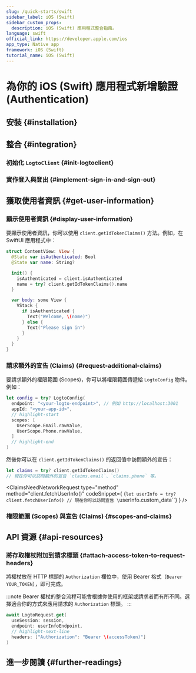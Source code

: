 ```yaml
---
slug: /quick-starts/swift
sidebar_label: iOS (Swift)
sidebar_custom_props:
  description: iOS (Swift) 應用程式整合指南。
language: swift
official_link: https://developer.apple.com/ios
app_type: Native app
framework: iOS (Swift)
tutorial_name: iOS (Swift)
---
```





# 為你的 iOS (Swift) 應用程式新增驗證 (Authentication)

<AppNote type="Native app" />

## 安裝 \{#installation}

<AddSdk />

## 整合 \{#integration}

### 初始化 `LogtoClient` \{#init-logtoclient}

<InitClient />

### 實作登入與登出 \{#implement-sign-in-and-sign-out}

<ImplementSignInAndSignOut />

<Checkpoint />

## 獲取使用者資訊 \{#get-user-information}

### 顯示使用者資訊 \{#display-user-information}

要顯示使用者資訊，你可以使用 `client.getIdTokenClaims()` 方法。例如，在 SwiftUI 應用程式中：

```swift title="ContentView.swift"
struct ContentView: View {
  @State var isAuthenticated: Bool
  @State var name: String?

  init() {
    isAuthenticated = client.isAuthenticated
    name = try? client.getIdTokenClaims().name
  }

  var body: some View {
    VStack {
      if isAuthenticated {
        Text("Welcome, \(name)")
      } else {
        Text("Please sign in")
      }
    }
  }
}
```

### 請求額外的宣告 (Claims) \{#request-additional-claims}

<FindUserInfoMissing method="client.getIdTokenClaims()" />

<ScopesAndClaimsIntroduction />

要請求額外的權限範圍 (Scopes)，你可以將權限範圍傳遞給 `LogtoConfig` 物件。例如：

```swift title="ContentView.swift"
let config = try? LogtoConfig(
  endpoint: "<your-logto-endpoint>", // 例如 http://localhost:3001
  appId: "<your-app-id>",
  // highlight-start
  scopes: [
    UserScope.Email.rawValue,
    UserScope.Phone.rawValue,
  ]
  // highlight-end
)
```

然後你可以在 `client.getIdTokenClaims()` 的返回值中訪問額外的宣告：

```swift
let claims = try? client.getIdTokenClaims()
// 現在你可以訪問額外的宣告 `claims.email`、`claims.phone` 等。
```

<ClaimsNeedNetworkRequest
  type="method"
  method="client.fetchUserInfo()"
  codeSnippet={
    <CodeBlock language="swift">{`let userInfo = try? client.fetchUserInfo()
// 現在你可以訪問宣告 \`userInfo.custom_data\``}</CodeBlock>
  }
/>

### 權限範圍 (Scopes) 與宣告 (Claims) \{#scopes-and-claims}

<ScopesAndClaims />

## API 資源 \{#api-resources}

<ApiResources />

### 將存取權杖附加到請求標頭 \{#attach-access-token-to-request-headers}

將權杖放在 HTTP 標頭的 `Authorization` 欄位中，使用 Bearer 格式（`Bearer YOUR_TOKEN`），即可完成。

:::note
Bearer 權杖的整合流程可能會根據你使用的框架或請求者而有所不同。選擇適合你的方式來應用請求的 `Authorization` 標頭。
:::

```swift
await LogtoRequest.get(
  useSession: session,
  endpoint: userInfoEndpoint,
  // highlight-next-line
  headers: ["Authorization": "Bearer \(accessToken)"]
)
```

## 進一步閱讀 \{#further-readings}

<FurtherReadings />
